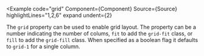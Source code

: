 
<Example
  code="grid"
  Component={Component}
  Source={Source}
  highlightLines="1,2,6"
  expand
  undent={2}
>
  The `grid` property can be used to enable grid layout.  The property can be
  a number indicating the number of colums,  `fit` to add the `grid-fit`
  class, or `fill` to add the `grid-fill` class.  When specified as a boolean
  flag it defaults to `grid-1` for a single column.
</Example>
